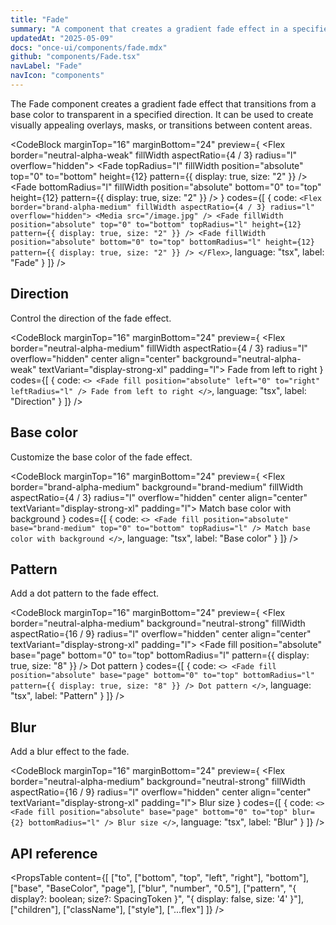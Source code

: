 ```yaml
---
title: "Fade"
summary: "A component that creates a gradient fade effect in a specified direction with optional pattern and blur."
updatedAt: "2025-05-09"
docs: "once-ui/components/fade.mdx"
github: "components/Fade.tsx"
navLabel: "Fade"
navIcon: "components"
---
```


The Fade component creates a gradient fade effect that transitions from a base color to transparent in a specified direction. It can be used to create visually appealing overlays, masks, or transitions between content areas.

<CodeBlock
  marginTop="16"
  marginBottom="24"
  preview={
    <Flex border="neutral-alpha-weak" fillWidth aspectRatio={4 / 3} radius="l" overflow="hidden">
      <Media sizes="640px" src="/images/docs/once-ui/vibe-coding-dark.jpg" />
      <Fade
        topRadius="l"
        fillWidth
        position="absolute"
        top="0"
        to="bottom"
        height={12}
        pattern={{ display: true, size: "2" }}
      />
      <Fade
        bottomRadius="l"
        fillWidth
        position="absolute"
        bottom="0"
        to="top"
        height={12}
        pattern={{ display: true, size: "2" }}
      />
    </Flex>
  }
  codes={[
    {
      code:
`<Flex border="brand-alpha-medium" fillWidth aspectRatio={4 / 3} radius="l" overflow="hidden">
    <Media src="/image.jpg" />
    <Fade
      fillWidth
      position="absolute"
      top="0"
      to="bottom"
      topRadius="l"
      height={12}
      pattern={{ display: true, size: "2" }}
    />
    <Fade
      fillWidth
      position="absolute"
      bottom="0"
      to="top"
      bottomRadius="l"
      height={12}
      pattern={{ display: true, size: "2" }}
    />
</Flex>`,
      language: "tsx",
      label: "Fade"
    }
  ]}
/>

## Direction

Control the direction of the fade effect.

<CodeBlock
  marginTop="16"
  marginBottom="24"
  preview={
    <Flex border="neutral-alpha-medium" fillWidth aspectRatio={4 / 3} radius="l" overflow="hidden" center align="center" background="neutral-alpha-weak" textVariant="display-strong-xl" padding="l">
      <Fade
        fill
        leftRadius="l"
        position="absolute"
        left="0"
        to="right"
      />
      Fade from left to right
    </Flex>
  }
  codes={[
    {
      code:
`<>
    <Fade
      fill
      position="absolute"
      left="0"
      to="right"
      leftRadius="l"
    />
    Fade from left to right
</>`,
      language: "tsx",
      label: "Direction"
    }
  ]}
/>

## Base color

Customize the base color of the fade effect.

<CodeBlock
  marginTop="16"
  marginBottom="24"
  preview={
    <Flex border="brand-alpha-medium" background="brand-medium" fillWidth aspectRatio={4 / 3} radius="l" overflow="hidden" center align="center" textVariant="display-strong-xl" padding="l">
      <Fade
        fill
        position="absolute"
        base="brand-medium"
        top="0"
        to="bottom"
        topRadius="l"
      />
      Match base color with background
    </Flex>
  }
  codes={[
    {
      code:
`<>
    <Fade
      fill
      position="absolute"
      base="brand-medium"
      top="0"
      to="bottom"
      topRadius="l"
    />
    Match base color with background
</>`,
      language: "tsx",
      label: "Base color"
    }
  ]}
/>

## Pattern

Add a dot pattern to the fade effect.

<CodeBlock
  marginTop="16"
  marginBottom="24"
  preview={
    <Flex border="neutral-alpha-medium" background="neutral-strong" fillWidth aspectRatio={16 / 9} radius="l" overflow="hidden" center align="center" textVariant="display-strong-xl" padding="l">
      <Fade
        fill
        position="absolute"
        base="page"
        bottom="0"
        to="top"
        bottomRadius="l"
        pattern={{ display: true, size: "8" }}
      />
      Dot pattern
    </Flex>
  }
  codes={[
    {
      code:
`<>
    <Fade
      fill
      position="absolute"
      base="page"
      bottom="0"
      to="top"
      bottomRadius="l"
      pattern={{ display: true, size: "8" }}
    />
    Dot pattern
</>`,
      language: "tsx",
      label: "Pattern"
    }
  ]}
/>

## Blur

Add a blur effect to the fade.

<CodeBlock
  marginTop="16"
  marginBottom="24"
  preview={
    <Flex border="neutral-alpha-medium" background="neutral-strong" fillWidth aspectRatio={16 / 9} radius="l" overflow="hidden" center align="center" textVariant="display-strong-xl" padding="l">
      <Fade
        fill
        position="absolute"
        base="page"
        bottom="0"
        to="top"
        blur={2}
        bottomRadius="l"
      />
      Blur size
    </Flex>
  }
  codes={[
    {
      code:
`<>
    <Fade
      fill
      position="absolute"
      base="page"
      bottom="0"
      to="top"
      blur={2}
      bottomRadius="l"
    />
    Blur size
</>`,
      language: "tsx",
      label: "Blur"
    }
  ]}
/>

## API reference

<PropsTable
  content={[
    ["to", ["bottom", "top", "left", "right"], "bottom"],
    ["base", "BaseColor", "page"],
    ["blur", "number", "0.5"],
    ["pattern", "{ display?: boolean; size?: SpacingToken }", "{ display: false, size: '4' }"],
    ["children"],
    ["className"],
    ["style"],
    ["...flex"]
  ]}
/>